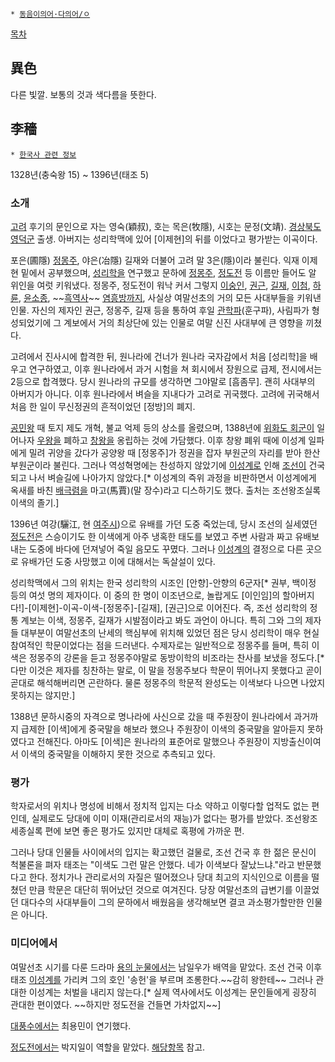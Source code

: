  * [[동음이의어·다의어/ㅇ]]

[[목차]]
== 異色 ==
다른 빛깔. 보통의 것과 색다름을 뜻한다.

== 李穡 ==
 * [[한국사 관련 정보]]

1328년(충숙왕 15) ~ 1396년(태조 5)

=== 소개 ===
[[고려]] 후기의 문인으로 자는 영숙(穎叔), 호는 목은(牧隱), 시호는 문정(文靖). [[경상북도]] [[영덕군]] 출생. 아버지는 성리학맥에 있어 [이제현]의 뒤를 이었다고 평가받는 이곡이다.

포은(圃隱) [[정몽주]], 야은(冶隱) 길재와 더불어 고려 말 3은(隱)이라 불린다. 익재 이제현 밑에서 공부했으며, [[성리학]]을 연구했고 문하에 [[정몽주]], [[정도전]] 등 이름만 들어도 알 위인을 여럿 키워냈다. 정몽주, 정도전이 워낙 커서 그렇지 [[이숭인]], [[권근]], [[길재]], [[이첨]], [[하륜]], [[윤소종]], ~~[[흑역사]]~~ [[염흥방]]까지, 사실상 여말선초의 거의 모든 사대부들을 키워낸 인물. 자신의 제자인 권근, 정몽주, 길재 등을 통하여 후일 [[관학파]](훈구파), 사림파가 형성되었기에 그 계보에서 거의 최상단에 있는 인물로 여말 신진 사대부에 큰 영향을 끼쳤다.

고려에서 진사시에 합격한 뒤, 원나라에 건너가 원나라 국자감에서 처음 [성리학]을 배우고 연구하였고, 이후 원나라에서 과거 시험을 쳐 회시에서 장원으로 급제, 전시에서는 2등으로 합격했다. 당시 원나라의 규모를 생각하면 그야말로 [흠좀무]. 괜히 사대부의 아버지가 아니다. 이후 원나라에서 벼슬을 지내다가 고려로 귀국했다. 고려에 귀국해서 처음 한 일이 무신정권의 흔적이었던 [정방]의 폐지.

[[공민왕]] 때 토지 제도 개혁, 불교 억제 등의 상소를 올렸으며, 1388년에 [[위화도 회군]]이 일어나자 [[우왕]]을 폐하고 [[창왕]]을 옹립하는 것에 가담했다. 이후 창왕 폐위 때에 이성계 일파에게 밀려 귀양을 갔다가 공양왕 때 [정몽주]가 정권을 잡자 부원군의 자리를 받아 한산부원군이라 불린다. 그러나 역성혁명에는 찬성하지 않았기에 [[이성계]]로 인해 [[조선]]이 건국되고 나서 벼슬길에 나아가지 않았다.[* 이성계의 즉위 과정을 비판하면서 이성계에게 옥새를 바친 [[배극렴]]을 마고(馬賈)(말 장수)라고 디스하기도 했다. 출처는 조선왕조실록 이색의 졸기.]

1396년 여강(驪江, 현 [[여주시]])으로 유배를 가던 도중 죽었는데, 당시 조선의 실세였던 [[정도전]]은 스승이기도 한 이색에게 아주 냉혹한 태도를 보였고 주변 사람과 짜고 유배보내는 도중에 바다에 던져넣어 죽일 음모도 꾸몄다. 그러나 [[이성계]]의 결정으로 다른 곳으로 유배가던 도중 사망했고 이에 대해서는 독살설이 있다.

성리학맥에서 그의 위치는 한국 성리학의 시조인 [안향]-안향의 6군자[* 권부, 백이정 등의 여섯 명의 제자이다. 이 중의 한 명이 이조년으로, 놀랍게도 [이인임]의 할아버지다!]-[이제현]-이곡-이색-[정몽주]-[길재], [권근]으로 이어진다. 즉, 조선 성리학의 정통 계보는 이색, 정몽주, 길재가 시발점이라고 봐도 과언이 아니다. 특히 그와 그의 제자들 대부분이 여말선초의 난세의 핵심부에 위치해 있었던 점은 당시 성리학이 매우 현실참여적인 학문이었다는 점을 드러낸다. 수제자로는 일반적으로 정몽주를 들며, 특히 이색은 정몽주의 강론을 듣고 정몽주야말로 동방이학의 비조라는 찬사를 보냈을 정도다.[* 다만 이것은 제자를 칭찬하는 말로, 이 말을 정몽주보다 학문이 뛰어나지 못했다고 곧이곧대로 해석해버리면 곤란하다. 물론 정몽주의 학문적 완성도는 이색보다 나으면 나았지 못하지는 않지만.] 

1388년 문하시중의 자격으로 명나라에 사신으로 갔을 때 주원장이 원나라에서 과거까지 급제한 [이색]에게 중국말을 해보라 했으나 주원장이 이색의 중국말을 알아듣지 못하였다고 전해진다. 아마도 [이색]은 원나라의 표준어로 말했으나 주원장이 지방출신이여서 이색의 중국말을 이해하지 못한 것으로 추측되고 있다.
   
=== 평가 ===
학자로서의 위치나 명성에 비해서 정치적 입지는 다소 약하고 이렇다할 업적도 없는 편인데, 실제로도 당대에 이미 이재(관리로서의 재능)가 없다는 평가를 받았다. 조선왕조 세종실록 편에 보면 좋은 평가도 있지만 대체로 혹평에 가까운 편.

그러나 당대 인물들 사이에서의 입지는 확고했던 걸물로, 조선 건국 후 한 젊은 문신이 척불론을 펴자 태조는 "이색도 그런 말은 안했다. 네가 이색보다 잘났느냐."라고 반문했다고 한다. 정치가나 관리로서의 자질은 떨어졌으나 당대 최고의 지식인으로 이름을 떨쳤던 만큼 학문은 대단히 뛰어났던 것으로 여겨진다. 당장 여말선초의 급변기를 이끌었던 대다수의 사대부들이 그의 문하에서 배웠음을 생각해보면 결코 과소평가할만한 인물은 아니다.

=== 미디어에서 ===
여말선초 시기를 다룬 드라마 [[용의 눈물]]에서는 남일우가 배역을 맡았다. 조선 건국 이후 태조 [[이성계]]를 가리켜 그의 호인 '송헌'을 부르며 조롱한다.~~감히 왕한테~~ 그러나 관대한 이성계는 처벌을 내리지 않는다.[* 실제 역사에서도 이성계는 문인들에게 굉장히 관대한 편이였다. ~~하지만 정도전을 건들면 가차없지~~]

[[대풍수]]에서는 최용민이 연기했다. 

[[정도전(드라마)|정도전]]에서는 박지일이 역할을 맡았다. [[이색(정도전)|해당항목]] 참고.

